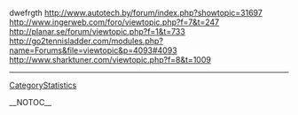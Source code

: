 dwefrgth http://www.autotech.by/forum/index.php?showtopic=31697 http://www.ingerweb.com/foro/viewtopic.php?f=7&t=247 http://planar.se/forum/viewtopic.php?f=1&t=733 http://go2tennisladder.com/modules.php?name=Forums&file=viewtopic&p=4093#4093 http://www.sharktuner.com/viewtopic.php?f=8&t=1009
----
[[CategoryStatistics]]

__NOTOC__